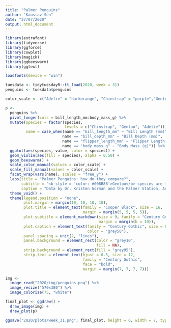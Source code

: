 ```yaml
---
title: "Palmer Penguins"
author: "Kaustav Sen"
date: "27/07/2020"
output: html_document
---
```


```r
library(extrafont)
library(tidyverse)
library(ggforce)
library(cowplot)
library(magick)
library(ggbeeswarm)
library(ggtext)

loadfonts(device = "win")
```

```r
tuesdata <- tidytuesdayR::tt_load(2020, week = 31)
penguins <- tuesdata$penguins
```

```r
color_scale <- c("Adelie" = "darkorange", "Chinstrap" = "purple","Gentoo" = "cyan4")

p <- 
  penguins %>% 
  pivot_longer(cols = bill_length_mm:body_mass_g) %>% 
  mutate(species = factor(species, 
                          levels = c("Chinstrap", "Gentoo", "Adelie")),
         name = case_when(name == "bill_length_mm" ~ "Bill Length (mm)",
                         name == "bill_depth_mm" ~ "Bill Depth (mm)",
                         name == "flipper_length_mm" ~ "Flipper Length (mm)",
                         name == "body_mass_g" ~ "Body Mass (g)")) %>% 
  ggplot(aes(species, value, color = species)) +
  geom_violin(aes(fill = species), alpha = 0.50) +
  geom_beeswarm() +
  scale_color_manual(values = color_scale) +
  scale_fill_manual(values = color_scale) +
  facet_wrap(vars(name), scales = "free_y") +
  labs(title = "Palmer Penguins: how do they compare?",
       subtitle = "<b style = 'color: #008B8B'>Gentoo</b> species are the heaviest amongst the three with long flippers and bill but a relatively shorter bill depth. <br /> <b style = 'color: #800080'>Chinstrap</b> and <b style = 'color: #FF8C00'>Adelie</b> have quite similar built features apart from the fact that <b style = 'color: #800080'>Chinstrap</b> have a longer bill length.",
       caption = "Data by Dr. Kristen Gorman and the Palmer Station, Antarctica LTER | Artwork by @allison_horst | DataViz by Kaustav Sen") +
  theme_void() +
  theme(legend.position = "none",
        plot.margin = margin(10, 10, 10, 10),
        plot.title = element_text(family = "Cooper Black", size = 16,
                                  margin = margin(5, 5, 5, 5)),
        plot.subtitle = element_markdown(size = 9, family = "Century Gothic",
                                         margin = margin(b = 10)),
        plot.caption = element_text(family = "Century Gothic", size = 8,
                                    color = "grey50"),
        panel.spacing = unit(2, "lines"),
        panel.background = element_rect(color = "grey10",
                                        fill = NA),
        strip.background = element_rect(fill = "grey95"),
        strip.text = element_text(hjust = 0.5, size = 12,
                                  family = "Century Gothic",
                                  face = "bold",
                                  margin = margin(7, 7, 7, 7)))
```

```r
img <- 
  image_read("2020/img/penguins.png") %>% 
  image_resize("570x380") %>%
  image_colorize(75, "white")
```

```r
final_plot <- ggdraw() +
  draw_image(img) +
  draw_plot(p)

ggsave("2020/plots/week_31.png", final_plot, height = 6, width = 7, type = "cairo")
```

